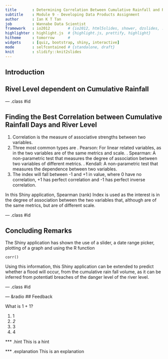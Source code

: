 ```yaml
---
title       : Determining Correlation Between Cumulative Rainfall and River Water Level
subtitle    : Module 9 - Developing Data Products Assignment
author      : Ian K T Tan
job         : Wannabe Data Scientist
framework   : io2012        # {io2012, html5slides, shower, dzslides, ...}
highlighter : highlight.js  # {highlight.js, prettify, highlight}
hitheme     : tomorrow      # 
widgets     : [quiz, bootstrap, shiny, interactive]
mode        : selfcontained # {standalone, draft}
knit        : slidify::knit2slides
---
```


## Introduction

## Rivel Level dependent on Cumulative Rainfall

--- .class #id  

## Finding the Best Correlation between Cumulative Rainfall Days and River Level

1. Correlation is the measure of associative strengths between two variables.
2. Three most common types are
  . Pearson: For linear related variables, as in the two variables are of the same metrics and scale.
  . Spearman: A non-parametric test that measures the degree of association between two variables of different metrics.
  . Kendall: A non-parametric test that measures the dependence between two variables.
3. The index will fall between -1 and +1 in value, where 0 have no correlation, +1 has perfect correlation and -1 has perfect inverse correlation.

In this Shiny application, Spearman (rank) Index is used as the interest is in the degree of association between the two variables that, although are of the same metrics, but are of different scale.

--- .class #id  

## Concluding Remarks

The Shiny application has shown the use of a slider, a date range picker, plotting of a graph and using the R function

```
corr()
```

Using this information, this Shiny application can be extended to predict whether a flood will occur, from the cumulative rain fall volume, as it can be inferred from potentiatl breaches of the danger level of the river level.

--- .class #id  

--- &radio
## Feedback

What is 1 + 1?

1. 1
2. _2_
3. 3
4. 4

*** .hint
This is a hint

*** .explanation
This is an explanation
